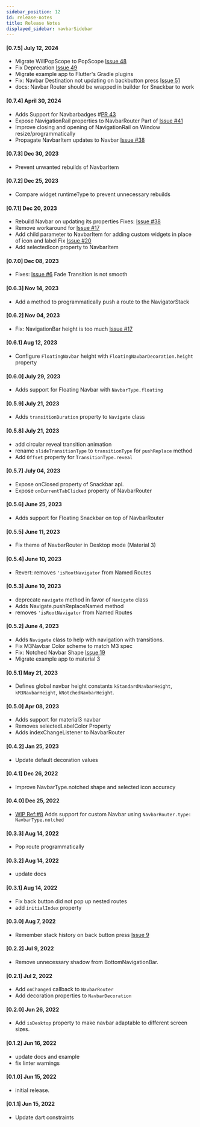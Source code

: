 ```yaml
---
sidebar_position: 12
id: release-notes
title: Release Notes
displayed_sidebar: navbarSidebar
---
```


#### [0.7.5] July 12, 2024

- Migrate WillPopScope to PopScope [Issue 48](https://github.com/maheshmnj/navbar_router/pull/48/)
- Fix Deprecation [Issue 49](https://github.com/maheshmnj/navbar_router/pull/49/)
- Migrate example app to Flutter's Gradle plugins
- Fix: Navbar Destination not updating on backbutton press [Issue 51](https://github.com/maheshmnj/navbar_router/pull/51/)
- docs: Navbar Router should be wrapped in builder for Snackbar to work

#### [0.7.4] April 30, 2024

- Adds Support for Navbarbadges #[PR 43](https://github.com/maheshmnj/navbar_router/pull/43/)
- Expose NavigationRail properties to NavbarRouter Part of [Issue #41](https://github.com/maheshmnj/navbar_router/issues/41)
- Improve closing and opening of NavigationRail on Window resize/programmatically
- Propagate NavbarItem updates to Navbar [Issue #38](https://github.com/maheshmnj/navbar_router/issues/38)

#### [0.7.3] Dec 30, 2023

- Prevent unwanted rebuilds of NavbarItem

#### [0.7.2] Dec 25, 2023

- Compare widget runtimeType to prevent unnecessary rebuilds

#### [0.7.1] Dec 20, 2023

- Rebuild Navbar on updating its properties Fixes: [Issue #38](https://github.com/maheshmnj/navbar_router/issues/38)
- Remove workaround for [Issue #17](https://github.com/maheshmnj/navbar_router/issues/17)
- Add child parameter to NavbarItem for adding custom widgets in place of icon and label Fix [Issue #20](ttps://github.com/maheshmnj/navbar_router/issues/20)
- Add selectedIcon property to NavbarItem

#### [0.7.0] Dec 08, 2023

- Fixes: [Issue #6](https://github.com/maheshmnj/navbar_router/issues/6) Fade Transition is not smooth

#### [0.6.3] Nov 14, 2023

- Add a method to programmatically push a route to the NavigatorStack

#### [0.6.2] Nov 04, 2023

- Fix: NavigationBar height is too much [Issue #17](https://github.com/maheshmnj/navbar_router/issues/17)

#### [0.6.1] Aug 12, 2023

- Configure `FloatingNavbar` height with `FloatingNavbarDecoration.height` property

#### [0.6.0] July 29, 2023

- Adds support for Floating Navbar with `NavbarType.floating`

#### [0.5.9] July 21, 2023

- Adds `transitionDuration` property to `Navigate` class

#### [0.5.8] July 21, 2023

- add circular reveal transition animation
- rename `slideTransitionType` to `transitionType` for `pushReplace` method
- Add `Offset` property for `TransitionType.reveal`

#### [0.5.7] July 04, 2023

- Expose onClosed property of Snackbar api.
- Expose `onCurrentTabClicked` property of NavbarRouter

#### [0.5.6] June 25, 2023

- Adds support for Floating Snackbar on top of NavbarRouter

#### [0.5.5] June 11, 2023

- Fix theme of NavbarRouter in Desktop mode (Material 3)

#### [0.5.4] June 10, 2023

- Revert: removes `'isRootNavigator` from Named Routes

#### [0.5.3] June 10, 2023

- deprecate `navigate` method in favor of `Navigate` class
- Adds Navigate.pushReplaceNamed method
- removes `'isRootNavigator` from Named Routes

#### [0.5.2] June 4, 2023

- Adds `Navigate` class to help with navigation with transitions.
- Fix M3Navbar Color scheme to match M3 spec
- Fix: Notched Navbar Shape [Issue 19](https://github.com/maheshmnj/navbar_router/issues/19)
- Migrate example app to material 3

#### [0.5.1] May 21, 2023

- Defines global navbar height constants `kStandardNavbarHeight`, `kM3NavbarHeight`, `kNotchedNavbarHeight`.

#### [0.5.0] Apr 08, 2023

- Adds support for material3 navbar
- Removes selectedLabelColor Property
- Adds indexChangeListener to NavbarRouter

#### [0.4.2] Jan 25, 2023

- Update default decoration values

#### [0.4.1] Dec 26, 2022

- Improve NavbarType.notched shape and selected icon accuracy

#### [0.4.0] Dec 25, 2022

- [WIP Ref:#8](https://github.com/maheshmnj/navbar_router/issues/8) Adds support for custom Navbar using `NavbarRouter.type: NavbarType.notched`

#### [0.3.3] Aug 14, 2022

- Pop route programmatically

#### [0.3.2] Aug 14, 2022

- update docs

#### [0.3.1] Aug 14, 2022

- Fix back button did not pop up nested routes
- add `initialIndex` property

#### [0.3.0] Aug 7, 2022

- Remember stack history on back button press [Issue 9](https://github.com/maheshmnj/navbar_router/issues/9)

#### [0.2.2] Jul 9, 2022

- Remove unnecessary shadow from BottomNavigationBar.

#### [0.2.1] Jul 2, 2022

- Add `onChanged` callback to `NavbarRouter`
- Add decoration properties to `NavbarDecoration`

#### [0.2.0] Jun 26, 2022

- Add `isDesktop` property to make navbar adaptable
  to different screen sizes.

#### [0.1.2] Jun 16, 2022

- update docs and example
- fix linter warnings

#### [0.1.0] Jun 15, 2022

- initial release.

#### [0.1.1] Jun 15, 2022

- Update dart constraints
